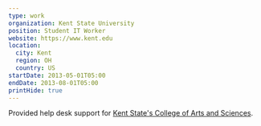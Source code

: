 ```yaml
---
type: work
organization: Kent State University
position: Student IT Worker
website: https://www.kent.edu
location:
  city: Kent
  region: OH
  country: US
startDate: 2013-05-01T05:00
endDate: 2013-08-01T05:00
printHide: true
---
```


Provided help desk support for <a href="http://www.kent.edu/CAS/">Kent State's College of Arts and Sciences</a>.
